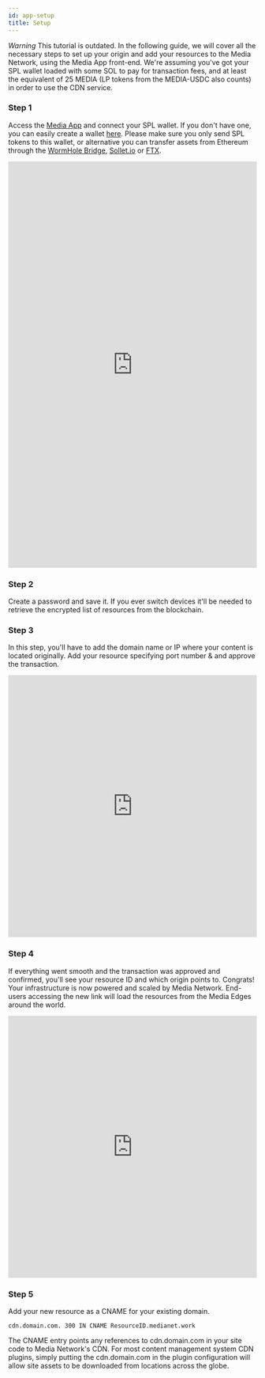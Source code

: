 ```yaml
---
id: app-setup
title: Setup
---
```

*Warning* This tutorial is outdated.
In the following guide, we will cover all the necessary steps to set up your origin and add your resources to the Media Network, using the Media App front-end. We're assuming you've got your SPL wallet loaded with some SOL to pay for transaction fees, and at least the equivalent of 25 MEDIA (LP tokens from the MEDIA-USDC also counts) in order to use the CDN service.

### Step 1

Access the [Media App](https://app.media.network) and connect your SPL wallet. If you don't have one, you can easily create a wallet [here](https://sollet.io). Please make sure you only send SPL tokens to this wallet, or alternative you can transfer assets from Ethereum through the [WormHole Bridge](https://www.wormholebridge.com/#/), [Sollet.io](https://sollet.io) or [FTX](https://ftx.com).

<iframe frameborder="0" src="https://media.network/appexample/home.html" width="100%" height="822px"></iframe>

### Step 2

Create a password and save it. If you ever switch devices it'll be needed to retrieve the encrypted list of resources from the blockchain.

### Step 3

In this step, you'll have to add the domain name or IP where your content is located originally. Add your resource specifying port number & and approve the transaction.

<iframe frameborder="0" src="https://media.network/appexample/ipfs-approve.html" width="100%" height="530px"></iframe>

### Step 4

If everything went smooth and the transaction was approved and confirmed, you'll see your resource ID and which origin points to. Congrats! Your infrastructure is now powered and scaled by Media Network. End-users accessing the new link will load the resources from the Media Edges around the world.

<iframe frameborder="0" src="https://media.network//appexample/ipfs-added.html" width="100%" height="530px"></iframe>

### Step 5 

Add your new resource as a CNAME for your existing domain. 

```
cdn.domain.com. 300 IN CNAME ResourceID.medianet.work
```

The CNAME entry points any references to cdn.domain.com in your site code to Media Network's CDN. For most content management system CDN plugins, simply putting the cdn.domain.com in the plugin configuration will allow site assets to be downloaded from locations across the globe.


